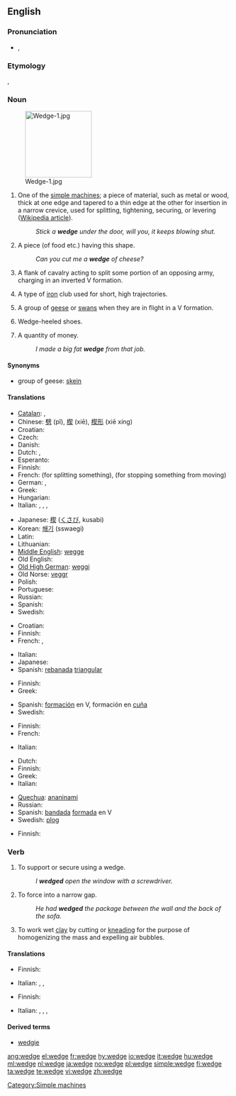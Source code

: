 {{wikipedia|dab=wedge}}
==English==

===Pronunciation===
* {{a|UK}} {{IPA|/ˈwɛdʒ/}}, {{SAMPA|/"wEdZ/}}
*: {{rhymes|ɛdʒ}}

===Etymology===
{{etyl|enm}} {{term|wegge||wedge|lang=enm}}, {{etyl|ang}} {{term|wecg||wedge|lang=ang}}

===Noun===
{{en-noun}}
[[Image:Wedge-1.jpg|150px|right]]

# One of the [[simple machine]]s; a piece of material, such as metal or wood, thick at one edge and tapered to a thin edge at the other for insertion in a narrow crevice, used for splitting, tightening, securing, or levering ([[w:Wedge (mechanical device)|Wikipedia article]]).
#: ''Stick a '''wedge''' under the door, will you, it keeps blowing shut.''
# A piece (of food etc.) having this shape.
#: ''Can you cut me a '''wedge''' of cheese?''
# {{archaic}} A flank of cavalry acting to split some portion of an opposing army, charging in an inverted V formation.
# {{golf}} A type of [[iron]] club used for short, high trajectories.
# A group of [[goose|geese]] or [[swan]]s when they are in flight in a V formation.
# {{in plural}} Wedge-heeled shoes.
# {{context|colloquial|British}} A quantity of money.
#: ''I made a big fat '''wedge''' from that job.''

====Synonyms====
* group of geese: [[skein]]

====Translations====
{{trans-top|simple machine}}
* [[Catalan]]: {{t|ca|falca|f}},  {{t|ca|tascó|f}}
* Chinese: [[劈]] (pǐ), [[楔]] (xiē), [[楔形]] (xiē xíng)
* Croatian: {{t-|hr|klin|m|alt=klȉn}}
* Czech: {{t+|cs|klín|m}}
* Danish: {{t-|da|kile}}
* Dutch: {{t+|nl|wig|m}}, {{t-|nl|spie|f}}
* Esperanto: {{t-|eo|kojno|xs=Esperanto}}
* Finnish: {{t+|fi|kiila}}
* French: {{t+|fr|coin|m}} (for splitting something), {{t+|fr|cale|f}} (for stopping something from moving)
* German: {{t+|de|Keil|m}}, {{t+|de|Weck|m}}
* Greek: {{t+|el|σφήνα|n|tr=sfina}}
* Hungarian: {{t+|hu|ék}}
* Italian: {{t+|it|cuneo|m}},  {{t-|it|bietta}},  {{t+|it|zeppa}},  {{t+|it|fermo}}
{{trans-mid}}
* Japanese: [[楔]] ([[くさび]], kusabi)
* Korean: [[쐐기]] (sswaegi)
* Latin: {{t-|la|cuneus|m}}
* Lithuanian: {{t-|lt|vagis|xs=Lithuanian}}
* [[Middle English]]: [[wegge]]
* Old English: {{t-|ang|wecg|xs=Old English}}
* [[Old High German]]: [[weggi]] {{m}}
* Old Norse: [[veggr]]
* Polish: {{t+|pl|klin|m}}
* Portuguese: {{t+|pt|cunha|f}}
* Russian: {{t+|ru|клин|m|tr=klin}}
* Spanish: {{t+|es|cuña|f}}
* Swedish: {{t+|sv|kil|c}}
{{trans-bottom}}

{{trans-top|piece of food etc.}}
* Croatian: {{t|hr|kriška|f|alt=krȉška}}
* Finnish: {{t+|fi|kiila}}
* French: {{t+|fr|part|m}}, {{t+|fr|morceau|m}}
{{trans-mid}}
* Italian: {{t+|it|spicchio}}
* Japanese: {{t|ja|一切れ|tr=hitokire}}
* Spanish: [[rebanada]] [[triangular#Spanish|triangular]]
{{trans-bottom}}

{{trans-top|flank of cavalry}}
* Finnish: {{t+|fi|kiila}}
* Greek: {{t+|el|σμήνος|n|tr=smínos}}
{{trans-mid}}
* Spanish: [[formación]] en V, formación en [[cuña]]
* Swedish: {{t+|sv|kil|c}}
{{trans-bottom}}

{{trans-top|golf club}}
* Finnish: {{t+|fi|wedge}}
* French: {{t+|fr|cale|f}}
{{trans-mid}}
* Italian: {{t|it|ferro da alzo}}
{{trans-bottom}}

{{trans-top|group of geese or swans in flight}}
* Dutch: {{t-|nl|vendel|n}}
* Finnish: {{t+|fi|aura}}
* Greek: {{t+|el|σμήνος|n|tr=smínos}}
* Italian: {{t|it|formazione a cuneo di oche, cigni, anatre}}
{{trans-mid}}
* [[Quechua]]: [[ananinami]]
* Russian: {{t+|ru|клин|m|tr=klin}}
* Spanish: [[bandada]] [[formada]] en V
* Swedish: [[plog]] {{c}}
{{trans-bottom}}

{{trans-top|wedge-heeled shoe}}
* Finnish: {{t-|fi|kiilakorkokengät|p}}
{{trans-mid}}
{{trans-bottom}}

===Verb===
{{en-verb|wedges|wedging|wedged}}

# To support or secure using a wedge.
#: ''I '''wedged''' open the window with a screwdriver.''
# To force into a narrow gap.
#: ''He had '''wedged''' the package between the wall and the back of the sofa.''
# To work wet [[clay]] by cutting or [[knead|kneading]] for the purpose of homogenizing the mass and expelling air bubbles.

====Translations====
{{trans-top|to support or secure using a wedge}}
* Finnish: {{t+|fi|kiilata}}
{{trans-mid}}
* Italian: {{t-|it|incuneare}},  {{t|it|imbiettare}},  {{t+|it|rincalzare}}
{{trans-bottom}}

{{trans-top|to force into a narrow gap}}
* Finnish: {{t+|fi|kiilata}}
{{trans-mid}}
* Italian: {{t-|it|incuneare}},  {{t+|it|conficcare}},  {{t+|it|incastrare}},  {{t-|it|infilare}}
{{trans-bottom}}

====Derived terms====
* [[wedgie]]

[[Category:Simple machines]]

[[ang:wedge]]
[[el:wedge]]
[[fr:wedge]]
[[hy:wedge]]
[[io:wedge]]
[[it:wedge]]
[[hu:wedge]]
[[ml:wedge]]
[[nl:wedge]]
[[ja:wedge]]
[[no:wedge]]
[[pl:wedge]]
[[simple:wedge]]
[[fi:wedge]]
[[ta:wedge]]
[[te:wedge]]
[[vi:wedge]]
[[zh:wedge]]